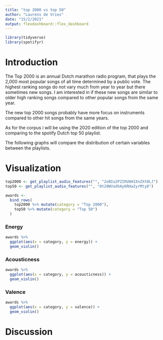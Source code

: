 ```yaml
---
title: "top 2000 vs top 50"
author: "Laurens de Vries"
date: "15/2/2021"
output: flexdashboard::flex_dashboard
---
```


```r
library(tidyverse)
library(spotifyr)

```

Introduction
=========================================

The Top 2000 is an annual Dutch marathon radio program, that plays the 2,000 most popular songs of all time determined by a public vote. The highest ranking songs do not vary much from year to year but there sometimes new songs. I am interested in if these new songs are similar to older high ranking songs compared to other popular songs from the same year.

The new top 2000 songs probably have more focus on instruments compared to other hit songs from the same years.

As for the corpus i will be using the 2020 edition of the top 2000 and comparing to the spotify Dutch top 50 playlist.



The following graphs will compare the distribution of certain variables between the playlists.

Visualization  {.storyboard}
=========================================


```r
top2000 <- get_playlist_audio_features("", "2oBIu2PZIRU8H1XnZXt0LJ")
top50 <- get_playlist_audio_features("", "0t20WVodhAy6RHa2yrMty8")

awards <-
  bind_rows(
    top2000 %>% mutate(category = "Top 2000"),
    top50 %>% mutate(category = "Top 50")
  )

```

### Energy

```r
awards %>%
  ggplot(aes(x = category, y = energy)) +
  geom_violin()
```

### Acousticness

```r
awards %>%
  ggplot(aes(x = category, y = acousticness)) +
  geom_violin()
```

### Valence

```r
awards %>%
  ggplot(aes(x = category, y = valence)) +
  geom_violin()
```

Discussion
=========================================